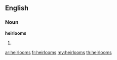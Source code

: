 ==English==

===Noun===
'''heirlooms'''

# {{plural of|[[heirloom]]}}

[[ar:heirlooms]]
[[fr:heirlooms]]
[[my:heirlooms]]
[[th:heirlooms]]